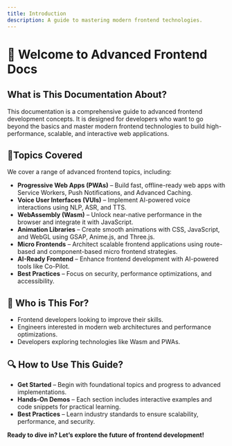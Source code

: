 ```yaml
---
title: Introduction
description: A guide to mastering modern frontend technologies.
---
```



# 🚀 Welcome to Advanced Frontend Docs

## What is This Documentation About?

This documentation is a comprehensive guide to advanced frontend development concepts. It is designed for developers who want to go beyond the basics and master modern frontend technologies to build high-performance, scalable, and interactive web applications.

## 📌Topics Covered

We cover a range of advanced frontend topics, including:

- **Progressive Web Apps (PWAs)** – Build fast, offline-ready web apps with Service Workers, Push Notifications, and Advanced Caching.
- **Voice User Interfaces (VUIs)** – Implement AI-powered voice interactions using NLP, ASR, and TTS.
- **WebAssembly (Wasm)** – Unlock near-native performance in the browser and integrate it with JavaScript.
- **Animation Libraries** – Create smooth animations with CSS, JavaScript, and WebGL using GSAP, Anime.js, and Three.js.
- **Micro Frontends** – Architect scalable frontend applications using route-based and component-based micro frontend strategies.
- **AI-Ready Frontend** – Enhance frontend development with AI-powered tools like Co-Pilot.
- **Best Practices** – Focus on security, performance optimizations, and accessibility.

## 🎯 Who is This For?

- Frontend developers looking to improve their skills.
- Engineers interested in modern web architectures and performance optimizations.
- Developers exploring technologies like Wasm and PWAs.

## 🔍 How to Use This Guide?

- **Get Started** – Begin with foundational topics and progress to advanced implementations.
- **Hands-On Demos** – Each section includes interactive examples and code snippets for practical learning.
- **Best Practices** – Learn industry standards to ensure scalability, performance, and security.

**Ready to dive in? Let’s explore the future of frontend development!**
